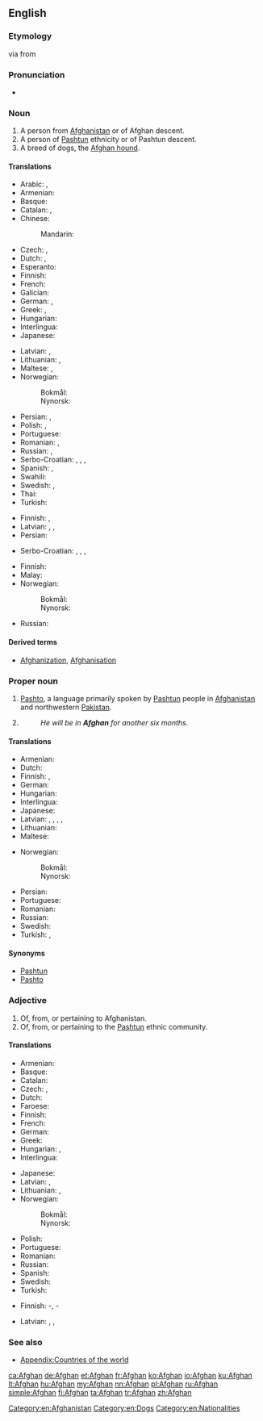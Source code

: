 {{also|afghan}}
==English==

{{wikipedia}}
{{wikipedia|Origins of the name Afghan}}

===Etymology===
{{etyl|fa|en}} {{term|افغان|tr=afğân||Afghan|lang=fa}} via {{etyl|pra|en}} {{term|आभगन|tr=ābhagana||Afghan|sc=Deva|lang=und}} from {{etyl|sa|en}} {{term|अश्वक|tr=aśvaka||horseman|lang=sa}}

===Pronunciation===
* {{a|UK}} {{IPA|/ˈæfˌɡæn/|lang=en}}

===Noun===
{{en-noun}}

# A person from [[Afghanistan]] or of Afghan descent.
# A person of [[Pashtun]] ethnicity or of Pashtun descent.
# A breed of dogs, the [[Afghan hound]].

====Translations====
{{trans-top|person from Afghanistan}}
* Arabic: {{t|ar|أفغاني|tr='afghaaniyy|sc=Arab}}, {{t|ar|أفغانية|f|tr='afghaaníyya|sc=Arab}}
* Armenian: {{t|hy|աֆղան|tr=afġan}}
* Basque: {{t|eu|afganistandar}}
* Catalan: {{t|ca|afganès|m}}, {{t|ca|afganesa|f}}
* Chinese:
*: Mandarin: {{t+|cmn|阿富汗人|tr=Āfùhànrén|sc=Hani}}
* Czech: {{t+|cs|Afghánec|m}}, {{t|cs|Afgánec|m}}
* Dutch: {{t+|nl|Afghaan|m}}, {{t+|nl|Afghaanse|f}}
* Esperanto: {{t|eo|afgano}}
* Finnish: {{t+|fi|afganistanilainen}}
* French: {{t+|fr|Afghan}}
* Galician: {{t+|gl|afgán|m}}
* German: {{t+|de|Afghane|m}}, {{t+|de|Afghanin|f}}
* Greek: {{t+|el|Αφγανός|m}}, {{t|el|Αφγανή|f}}
* Hungarian: {{t+|hu|afgán}}
* Interlingua: {{t|ia|afghano}}
* Japanese: {{t|ja|アフガニスタン人|tr=Afuganisutan-jin|sc=Jpan}}
{{trans-mid}}
* Latvian: {{t|lv|afgānis|m}}, {{t|lv|afgāniete|f}}
* Lithuanian: {{t+|lt|afganistanietis|m}}, {{t+|lt|afganistanietė|f}}
* Maltese: {{t|mt|Afgan|m}}, {{t|mt|Afgana|f}}
* Norwegian:
*: Bokmål: {{t+|no|afghaner|m}}
*: Nynorsk: {{t+|nn|afghanar|m}}
* Persian: {{t+|fa|افغان|tr=afğân}}, {{t+|fa|افغانی|tr=afğâni|sc=fa-Arab}}
* Polish: {{t+|pl|Afgańczyk|m}}, {{t+|pl|Afganka|f}}
* Portuguese: {{t+|pt|afegão|m}}
* Romanian: {{t+|ro|afgan|m}}, {{t+|ro|afgană|f}}
* Russian: {{t+|ru|афганец|m|tr=afgánec}}, {{t+|ru|афганка|f|tr=afgánka}}
* Serbo-Croatian: {{t|sh|Àfgan|m}}, {{t|sh|Àfgānka|f}}, {{t|sh|Afganistánac|m}}, {{t|sh|Afganìstānka|f}}
* Spanish: {{t+|es|afgano|m}}, {{t|es|afgana|f}}
* Swahili: {{t+|sw|Mwafugani}}
* Swedish: {{t+|sv|afghan}}, {{t+|sv|afghanska|f}}
* Thai: {{t|th|ชาวอาฟกัน|tr=chao afkan|sc=Thai}}
* Turkish: {{t+|tr|Afgan}}
{{trans-bottom}}

{{trans-top|person of Pashtun ethnicity}}
* Finnish: {{t|fi|pataani}}, {{t+|fi|afgaani}}
* Latvian: {{t|lv|afgānis|m}}, {{t|lv|afgāniete|f}}, {{t|lv|puštuns|m}}
* Persian: {{t+|fa|افغان|tr=afğân|sc=fa-Arab}}
{{trans-mid}}
* Serbo-Croatian: {{t|sh|Àfgan|m}}, {{t|sh|Àfgānka|f}}, {{t|sh|Afganistánac|m}}, {{t|sh|Afganìstānka|f}}
{{trans-bottom}}

{{trans-top|Afghan hound}}
* Finnish: {{t+|fi|afgaaninvinttikoira}}
* Malay: {{t|ms|anjing pemburu Afghan}}
* Norwegian:
*: Bokmål: {{t+|no|afghaner|m}}
*: Nynorsk: {{t+|nn|afghanar|m}}
{{trans-mid}}
* Russian: {{t|ru|афганская борзая|f|tr=afgánskaja borzája}}
{{trans-bottom}}

====Derived terms====
* [[Afghanization]], [[Afghanisation]]

===Proper noun===
{{en-proper noun}}

# [[Pashto]], a language primarily spoken by [[Pashtun]] people in [[Afghanistan]] and northwestern [[Pakistan]].
# {{context|UK|military slang|lang=en}} {{short for|Afghanistan|lang=en}}
#: ''He will be in '''Afghan''' for another six months.''

====Translations====
{{trans-top|Pashto language}}
* Armenian: {{t|hy|աֆղաներեն|tr=afġaneren}}
* Dutch: {{t+|nl|Afghaans}}
* Finnish: {{t+|fi|paštu}}, {{t+|fi|afgaani}}
* German: {{t|de|Afghanisch}}
* Hungarian: {{t+|hu|afgán}}
* Interlingua: {{t|ia|afghano}}
* Japanese: {{t|ja|アフガニスタン語|tr=afuganisutango}}
* Latvian: {{t|lv|afgāņu valoda|f}}, {{t|lv|afgāņu}}, {{t|lv|puštunu valoda|f}}, {{t|lv|puštunu}}, {{t|lv|puštu}}
* Lithuanian: {{t|lt|afganistaniečių|p}}
* Maltese: {{t|mt|L-Afgan}}
{{trans-mid}}
* Norwegian:
*: Bokmål: {{t+|nb|afghansk|m}}
*: Nynorsk: {{t+|nn|afghansk|m}}
* Persian: {{t+|fa|افغانی|tr=afğâni}}
* Portuguese: {{t+|pt|afegão}}
* Romanian: {{t+|ro|afgană|f}}
* Russian: {{t+|ru|афганский|tr=afgánskij}}
* Swedish: {{t+|sv|afghanska}}
* Turkish: {{t+|tr|Peştuca}}, {{t|tr|Afganca}}
{{trans-bottom}}

====Synonyms====
* [[Pashtun]]
* [[Pashto]]

===Adjective===
{{en-adj|-}}

# Of, from, or pertaining to Afghanistan.
# Of, from, or pertaining to the [[Pashtun]] ethnic community.

====Translations====
{{trans-top|pertaining to Afghanistan}}
* Armenian: {{t|hy|աֆղանական|tr=afġanakan}}
* Basque: {{t|eu|afganistandar}}
* Catalan: {{t|ca|afganès}}
* Czech: {{t|cs|afgánský|m}}, {{t+|cs|afghánský|m}}
* Dutch: {{t+|nl|Afghaans}}
* Faroese: {{t|fo|afganskur}}
* Finnish: {{t+|fi|afganistanilainen}}
* French: {{t+|fr|afghan}}
* German: {{t+|de|afghanisch}}
* Greek: {{t+|el|αφγανικός|tr=afganikós}}
* Hungarian: {{t+|hu|afgán}}, {{t+|hu|afganisztáni}}
* Interlingua: {{t|ia|afghan}}
{{trans-mid}}
* Japanese: {{t+|ja|アフガニスタン|alt=アフガニスタンの|tr=afuganisutan no}}
* Latvian: {{t|lv|afgāņu}}, {{t|lv|afgānisks}}
* Lithuanian: {{t|lt|afganištanietiškas|m}}, {{t|lt|afganistanietiška|f}}
* Norwegian:
*: Bokmål: {{t+|nb|afghansk}}
*: Nynorsk: {{t+|nn|afghansk}}
* Polish: {{t+|pl|afgański|m}}
* Portuguese: {{t+|pt|afegão}}
* Romanian: {{t+|ro|afgan}}
* Russian: {{t+|ru|афганский|tr=afgánskij}}
* Spanish: {{t+|es|afgano}}
* Swedish: {{t+|sv|afghansk}}
* Turkish: {{t+|tr|Afgan}}
{{trans-bottom}}

{{trans-top|pertaining to Pashtun}}
* Finnish: {{t|fi|pataani}}-, {{t+|fi|afgaani}}-
{{trans-mid}}
* Latvian: {{t|lv|puštunu}}, {{t|lv|afgāņu}}, {{t|lv|afgānisks}}
{{trans-bottom}}

===See also===
* [[Appendix:Countries of the world]]

[[Category:en:Afghanistan]]
[[Category:en:Dogs]]
[[Category:en:Nationalities]]

[[ca:Afghan]]
[[de:Afghan]]
[[et:Afghan]]
[[fr:Afghan]]
[[ko:Afghan]]
[[io:Afghan]]
[[ku:Afghan]]
[[lt:Afghan]]
[[hu:Afghan]]
[[my:Afghan]]
[[nn:Afghan]]
[[pl:Afghan]]
[[ru:Afghan]]
[[simple:Afghan]]
[[fi:Afghan]]
[[ta:Afghan]]
[[tr:Afghan]]
[[zh:Afghan]]